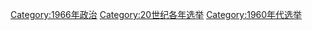 {{Cat topic in year| topic=选举| year=1966}}
{{Commonscat|Elections in 1966}}

[[Category:1966年政治|Category:1966年政治]]
[[Category:20世纪各年选举|Category:20世纪各年选举]]
[[Category:1960年代选举|Category:1960年代选举]]